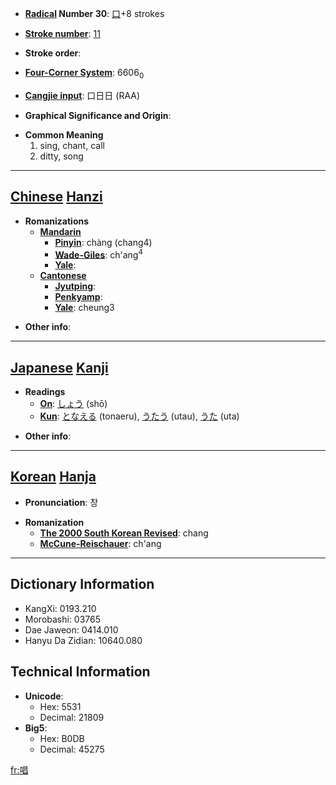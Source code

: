 * '''[[Wiktionary:Chinese radical index| Radical]] Number 30''': [[Wiktionary:Chinese radical index 口|口]]+8 strokes

* '''[[Wiktionary:Chinese total strokes index|Stroke number]]''': [[Wiktionary:Chinese total strokes index 11|11]]

* '''Stroke order''': 

* '''[[Wiktionary:Chinese four corner index|Four-Corner System]]''': 6606<sub>0</sub>

* '''[[Wiktionary:Chinese Cangjie index|Cangjie input]]''': 口日日 (RAA)

* '''Graphical Significance and Origin''': 

* '''Common Meaning'''
*#sing, chant, call
*# ditty, song


----

== [[Chinese]] [[Hanzi]] ==

* '''Romanizations'''
** '''[[Mandarin]]'''
*** '''[[Pinyin]]''': chàng (chang4)
*** '''[[Wade-Giles]]''': ch'ang<sup>4</sup>
*** '''[[Yale]]''': 
** '''[[Cantonese]]'''
*** '''[[Jyutping]]''':
*** '''[[Penkyamp]]''': 
*** '''[[Yale]]''': cheung3

* '''Other info''': 

----

== [[Japanese]] [[Kanji]] ==

* '''Readings'''
** '''[[On]]''': [[しょう]] (shō)
** '''[[Kun]]''': [[となえる]] (tonaeru), [[うたう]] (utau), [[うた]] (uta)

* '''Other info''':  

----

== [[Korean]] [[Hanja]] ==

* '''Pronunciation''': 창

* '''Romanization'''
** '''[[The 2000 South Korean Revised Romanization|The 2000 South Korean Revised]]''': chang
** '''[[McCune-Reischauer]]''': ch'ang

----

== Dictionary Information ==

* KangXi: 0193.210
* Morobashi: 03765
* Dae Jaweon: 0414.010
* Hanyu Da Zidian: 10640.080

== Technical Information ==

* '''Unicode''':
** Hex: 5531
** Decimal: 21809
* '''Big5''':
** Hex: B0DB
** Decimal: 45275

[[fr:唱]]